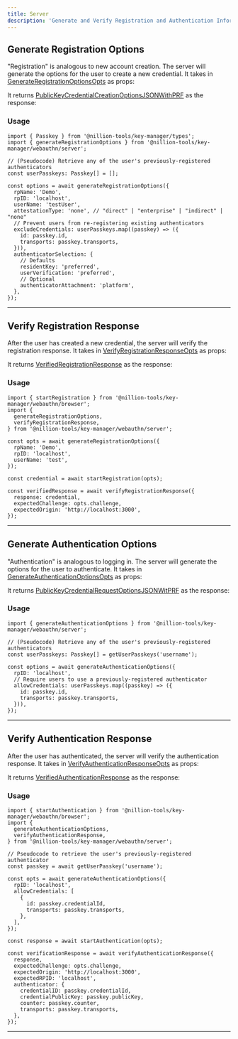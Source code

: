 ```yaml
---
title: Server
description: 'Generate and Verify Registration and Authentication Information'
---
```



## Generate Registration Options

"Registration" is analogous to new account creation. The server will generate the options for the user to create a new credential. It takes in [GenerateRegistrationOptionsOpts](/api-docs/types/Key_Manager.webauthn_types.GenerateRegistrationOptionsOpts.html) as props:

<AutoTypeTable path='content/types.ts' name='GenerateRegistrationOptionsOpts' />

It returns [PublicKeyCredentialCreationOptionsJSONWithPRF](/api-docs/types/Key_Manager.webauthn_types.VerifiedRegistrationResponse.html) as the response:

<AutoTypeTable
  path='content/types.ts'
  name='PublicKeyCredentialCreationOptionsJSONWithPRF'
/>

### Usage

```tsx
import { Passkey } from '@nillion-tools/key-manager/types';
import { generateRegistrationOptions } from '@nillion-tools/key-manager/webauthn/server';

// (Pseudocode) Retrieve any of the user's previously-registered authenticators
const userPasskeys: Passkey[] = [];

const options = await generateRegistrationOptions({
  rpName: 'Demo',
  rpID: 'localhost',
  userName: 'testUser',
  attestationType: 'none', // "direct" | "enterprise" | "indirect" | "none"
  // Prevent users from re-registering existing authenticators
  excludeCredentials: userPasskeys.map((passkey) => ({
    id: passkey.id,
    transports: passkey.transports,
  })),
  authenticatorSelection: {
    // Defaults
    residentKey: 'preferred',
    userVerification: 'preferred',
    // Optional
    authenticatorAttachment: 'platform',
  },
});
```

---

## Verify Registration Response

After the user has created a new credential, the server will verify the registration response. It takes in [VerifyRegistrationResponseOpts](/api-docs/types/Key_Manager.webauthn_types.VerifyRegistrationResponseOpts.html) as props:

<AutoTypeTable path='content/types.ts' name='VerifyRegistrationResponseOpts' />

It returns [VerifiedRegistrationResponse](/api-docs/types/Key_Manager.webauthn_types.VerifiedRegistrationResponse.html) as the response:

<AutoTypeTable path='content/types.ts' name='VerifiedRegistrationResponse' />

### Usage

```tsx
import { startRegistration } from '@nillion-tools/key-manager/webauthn/browser';
import {
  generateRegistrationOptions,
  verifyRegistrationResponse,
} from '@nillion-tools/key-manager/webauthn/server';

const opts = await generateRegistrationOptions({
  rpName: 'Demo',
  rpID: 'localhost',
  userName: 'test',
});

const credential = await startRegistration(opts);

const verifiedResponse = await verifyRegistrationResponse({
  response: credential,
  expectedChallenge: opts.challenge,
  expectedOrigin: 'http://localhost:3000',
});
```

---

## Generate Authentication Options

"Authentication" is analogous to logging in. The server will generate the options for the user to authenticate. It takes in [GenerateAuthenticationOptionsOpts](/api-docs/types/Key_Manager.webauthn_types.GenerateAuthenticationOptionsOpts.html) as props:

<AutoTypeTable
  path='content/types.ts'
  name='GenerateAuthenticationOptionsOpts'
/>

It returns [PublicKeyCredentialRequestOptionsJSONWitPRF](/api-docs/types/Key_Manager.types.PublicKeyCredentialRequestOptionsJSONWitPRF.html) as the response:

<AutoTypeTable
  path='content/types.ts'
  name='PublicKeyCredentialRequestOptionsJSONWitPRF'
/>

### Usage

```tsx
import { generateAuthenticationOptions } from '@nillion-tools/key-manager/webauthn/server';

// (Pseudocode) Retrieve any of the user's previously-registered authenticators
const userPasskeys: Passkey[] = getUserPasskeys('username');

const options = await generateAuthenticationOptions({
  rpID: 'localhost',
  // Require users to use a previously-registered authenticator
  allowCredentials: userPasskeys.map((passkey) => ({
    id: passkey.id,
    transports: passkey.transports,
  })),
});
```

---

## Verify Authentication Response

After the user has authenticated, the server will verify the authentication response. It takes in [VerifyAuthenticationResponseOpts](/api-docs/types/Key_Manager.webauthn_types.VerifyAuthenticationResponseOpts.html) as props:

<AutoTypeTable
  path='content/types.ts'
  name='VerifyAuthenticationResponseOpts'
/>

It returns [VerifiedAuthenticationResponse](/api-docs/types/Key_Manager.webauthn_types.VerifiedAuthenticationResponse.html) as the response:

<AutoTypeTable path='content/types.ts' name='VerifiedAuthenticationResponse' />

### Usage

```tsx
import { startAuthentication } from '@nillion-tools/key-manager/webauthn/browser';
import {
  generateAuthenticationOptions,
  verifyAuthenticationResponse,
} from '@nillion-tools/key-manager/webauthn/server';

// Pseudocode to retrieve the user's previously-registered authenticator
const passkey = await getUserPasskey('username');

const opts = await generateAuthenticationOptions({
  rpID: 'localhost',
  allowCredentials: [
    {
      id: passkey.credentialId,
      transports: passkey.transports,
    },
  ],
});

const response = await startAuthentication(opts);

const verificationResponse = await verifyAuthenticationResponse({
  response,
  expectedChallenge: opts.challenge,
  expectedOrigin: 'http://localhost:3000',
  expectedRPID: 'localhost',
  authenticator: {
    credentialID: passkey.credentialId,
    credentialPublicKey: passkey.publicKey,
    counter: passkey.counter,
    transports: passkey.transports,
  },
});
```

---
